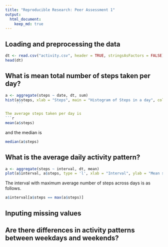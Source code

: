 ```yaml
---
title: "Reproducible Research: Peer Assessment 1"
output: 
  html_document:
    keep_md: true
---
```



## Loading and preprocessing the data

```r
dt <- read.csv("activity.csv", header = TRUE, stringsAsFactors = FALSE)
head(dt)
```

## What is mean total number of steps taken per day?
```r
a <- aggregate(steps ~ date, dt, sum)
hist(a$steps, xlab = "Steps", main = "Histogram of Steps in a day", col = "Red")
     ```

The average steps taken per day is 
```r
mean(a$steps)
``` 
and the median is 
```r
median(a$steps)
```

## What is the average daily activity pattern?
```r
a <- aggregate(steps ~ interval, dt, mean)
plot(a$interval, a$steps, type = 'l', xlab = "Interval", ylab = "Mean steps")
```

The interval with maximum average number of steps across days is as follows.
```r
a$interval[a$steps == max(a$steps)]
```

## Inputing missing values



## Are there differences in activity patterns between weekdays and weekends?
